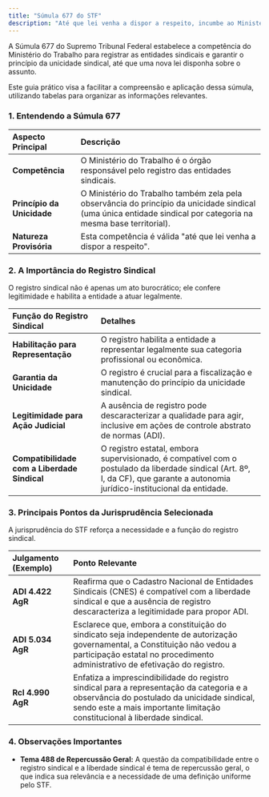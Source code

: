 ```yaml
---
title: "Súmula 677 do STF"
description: "Até que lei venha a dispor a respeito, incumbe ao Ministério do Trabalho proceder ao registro das entidades sindicais e zelar pela observância do princípio da unicidade."
---
```


A Súmula 677 do Supremo Tribunal Federal estabelece a competência do Ministério do Trabalho para registrar as entidades sindicais e garantir o princípio da unicidade sindical, até que uma nova lei disponha sobre o assunto.

Este guia prático visa a facilitar a compreensão e aplicação dessa súmula, utilizando tabelas para organizar as informações relevantes.

### 1. Entendendo a Súmula 677

| **Aspecto Principal**      | **Descrição**                                                                                                                                                   |
| :------------------------- | :-------------------------------------------------------------------------------------------------------------------------------------------------------------- |
| **Competência**            | O Ministério do Trabalho é o órgão responsável pelo registro das entidades sindicais.                                                                           |
| **Princípio da Unicidade** | O Ministério do Trabalho também zela pela observância do princípio da unicidade sindical (uma única entidade sindical por categoria na mesma base territorial). |
| **Natureza Provisória**    | Esta competência é válida "até que lei venha a dispor a respeito".                                                                                              |

### 2. A Importância do Registro Sindical

O registro sindical não é apenas um ato burocrático; ele confere legitimidade e habilita a entidade a atuar legalmente.

| **Função do Registro Sindical**              | **Detalhes**                                                                                                                                                                   |
| :------------------------------------------- | :----------------------------------------------------------------------------------------------------------------------------------------------------------------------------- |
| **Habilitação para Representação**           | O registro habilita a entidade a representar legalmente sua categoria profissional ou econômica.                                                                               |
| **Garantia da Unicidade**                    | O registro é crucial para a fiscalização e manutenção do princípio da unicidade sindical.                                                                                      |
| **Legitimidade para Ação Judicial**          | A ausência de registro pode descaracterizar a qualidade para agir, inclusive em ações de controle abstrato de normas (ADI).                                                    |
| **Compatibilidade com a Liberdade Sindical** | O registro estatal, embora supervisionado, é compatível com o postulado da liberdade sindical (Art. 8º, I, da CF), que garante a autonomia jurídico-institucional da entidade. |

### 3. Principais Pontos da Jurisprudência Selecionada

A jurisprudência do STF reforça a necessidade e a função do registro sindical.

| **Julgamento (Exemplo)** | **Ponto Relevante**                                                                                                                                                                                                   |
| :----------------------- | :-------------------------------------------------------------------------------------------------------------------------------------------------------------------------------------------------------------------- |
| **ADI 4.422 AgR**        | Reafirma que o Cadastro Nacional de Entidades Sindicais (CNES) é compatível com a liberdade sindical e que a ausência de registro descaracteriza a legitimidade para propor ADI.                                      |
| **ADI 5.034 AgR**        | Esclarece que, embora a constituição do sindicato seja independente de autorização governamental, a Constituição não vedou a participação estatal no procedimento administrativo de efetivação do registro.           |
| **Rcl 4.990 AgR**        | Enfatiza a imprescindibilidade do registro sindical para a representação da categoria e a observância do postulado da unicidade sindical, sendo este a mais importante limitação constitucional à liberdade sindical. |

### 4. Observações Importantes

- **Tema 488 de Repercussão Geral:** A questão da compatibilidade entre o registro sindical e a liberdade sindical é tema de repercussão geral, o que indica sua relevância e a necessidade de uma definição uniforme pelo STF.